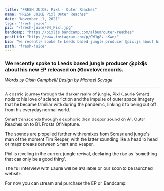 ---
title: "FRESH JUICE: Pixl - Outer Reaches"
name: "FRESH JUICE Pixl Outer Reaches"
date: "November 11, 2021"
tags: "fresh juice"
pic: "/fresh-juice/04_Pixl.jpg"
bandcamp: "https://pixljs.bandcamp.com/album/outer-reaches"
postLink: "https://www.instagram.com/p/CWJg8s_sKwn/"
bio: "We recently spoke to Leeds based jungle producer @pixljs about his new EP released on @loveloverecords"
path: "fresh-juice"
---

### We recently spoke to Leeds based jungle producer @pixljs about his new EP released on @loveloverecords.

<p className="smallText">
  <i>Words by Oisín Campbell/ Design by Michael Savage</i>
</p>

<hr />

A cosmic journey through the darker realm of jungle, Pixl (Laurie Smart) nods to his love of science fiction and the impulse of outer space imagery that he became familiar with during the pandemic, linking it to being cut off from his everyday normal world.

Smart transcends through a euphoric then deeper sound on A1. Outer Reaches on to B1. Frosts Of Neptune.

The sounds are propelled further with remixes from Scrase and jungle's man of the moment Tim Reaper, with the latter sounding like a head to head of major breaks between Smart and Reaper.

Pixl is reveling in the current jungle revival, declaring the rise as 'something that can only be a good thing'.

The full interview with Laurie will be available on our soon to be launched website.

For now you can stream and purchase the EP on Bandcamp: <HoverLink url="pixljs.bandcamp.com/album/outer-reaches" external inline />
